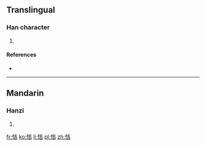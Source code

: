 ==Translingual==

===Han character===
{{Han char|rn=61|rad=心|as=06|sn=9|four=9406<sub>1</sub>|canj=心土口 (PGR)|ids=⿰[[忄]][[吉]]}}

# {{defn|Han|sort=心06}}

====References====
* {{Han ref|kx=0383.200|dkj=10522|dj=0713.110|hdz=42294.010|uh=6044|ud=24644|bh=CECE|bd=52942}}

----

==Mandarin==

===Hanzi===
{{cmn-hanzi|pin=[[xì]] ([[xi4]])|wg=hsi<sup>4</sup>}}

# {{defn|lang=cmn|sort=心06}}

[[fr:恄]]
[[ko:恄]]
[[li:恄]]
[[pl:恄]]
[[zh:恄]]